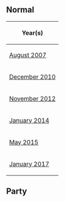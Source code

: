 {{NeedSWFs}}


==Normal==
<center>
{|class="wikitable" border="1"
!Year(s)
|-
|[[Media:ArtworkRoomsShiphold43.swf|August 2007]]
|-
|[[Media:ShipHold.swf|December 2010]]
|-
|[[Media:RoomsShiphold.swf|November 2012]]
|-
|[[Media:ShipsHold 2.swf|January 2014]]
|-
|[[Media:RoomsShiphold-May2015.swf|May 2015]]
|-
|[[Media:RoomsShiphold-January2017.swf|January 2017]]
|}
</center>

==Party==
{{Places}}